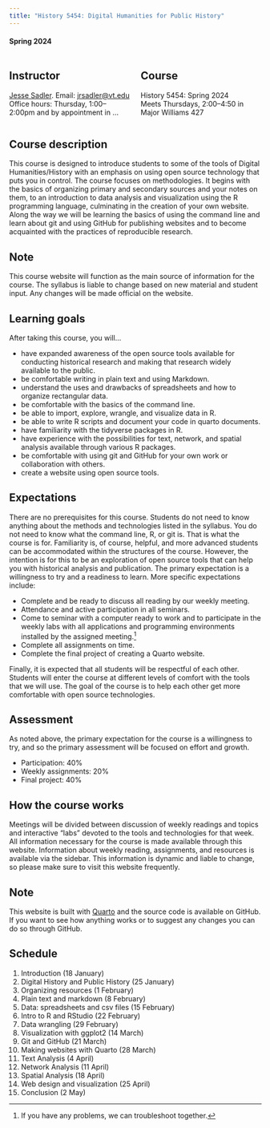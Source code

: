 ```yaml
---
title: "History 5454: Digital Humanities for Public History"
---
```


#### Spring 2024

::: columns
::: {.column width="50%"}
::: {.callout-note appearance="minimal"}
## Instructor
[Jesse Sadler](https://www.jessesadler.com). Email: <jrsadler@vt.edu>  
Office hours: Thursday, 1:00--2:00pm and by appointment in ...
:::
:::

::: {.column width="50%"}
::: {.callout-note appearance="minimal"}
## Course
History 5454: Spring 2024  
Meets Thursdays, 2:00–4:50 in Major Williams 427
:::
:::
:::

## Course description
This course is designed to introduce students to some of the tools of Digital Humanities/History with an emphasis on using open source technology that puts you in control. The course focuses on methodologies. It begins with the basics of organizing primary and secondary sources and your notes on them, to an introduction to data analysis and visualization using the R programming language, culminating in the creation of your own website. Along the way we will be learning the basics of using the command line and learn about git and using GitHub for publishing websites and to become acquainted with the practices of reproducible research.

::: {.callout-tip icon=false}
## Note
This course website will function as the main source of information for the course. The syllabus is liable to change based on new material and student input. Any changes will be made official on the website.
:::

## Learning goals
After taking this course, you will...

- have expanded awareness of the open source tools available for conducting historical research and making that research widely available to the public.
- be comfortable writing in plain text and using Markdown.
- understand the uses and drawbacks of spreadsheets and how to organize rectangular data.
- be comfortable with the basics of the command line.
- be able to import, explore, wrangle, and visualize data in R.
- be able to write R scripts and document your code in quarto documents.
- have familiarity with the tidyverse packages in R.
- have experience with the possibilities for text, network, and spatial analysis available through various R packages.
- be comfortable with using git and GitHub for your own work or collaboration with others.
- create a website using open source tools.

## Expectations
There are no prerequisites for this course. Students do not need to know anything about the methods and technologies listed in the syllabus. You do not need to know what the command line, R, or git is. That is what the course is for. Familiarity is, of course, helpful, and more advanced students can be accommodated within the structures of the course. However, the intention is for this to be an exploration of open source tools that can help you with historical analysis and publication. The primary expectation is a willingness to try and a readiness to learn. More specific expectations include:

- Complete and be ready to discuss all reading by our weekly meeting.
- Attendance and active participation in all seminars.
- Come to seminar with a computer ready to work and to participate in the weekly labs with all applications and programming environments installed by the assigned meeting.[^1]
- Complete all assignments on time.
- Complete the final project of creating a Quarto website.

Finally, it is expected that all students will be respectful of each other. Students will enter the course at different levels of comfort with the tools that we will use. The goal of the course is to help each other get more comfortable with open source technologies.

## Assessment
As noted above, the primary expectation for the course is a willingness to try, and so the primary assessment will be focused on effort and growth.

- Participation: 40%
- Weekly assignments: 20%
- Final project: 40%

## How the course works
Meetings will be divided between discussion of weekly readings and topics and interactive "labs" devoted to the tools and technologies for that week. All information necessary for the course is made available through this website. Information about weekly reading, assignments, and resources is available via the sidebar. This information is dynamic and liable to change, so please make sure to visit this website frequently.

::: {.callout-tip icon=false}
## Note
This website is built with [Quarto](https://quarto.org) and the source code is available on GitHub. If you want to see how anything works or to suggest any changes you can do so through GitHub.
:::

## Schedule

1. Introduction (18 January)
2. Digital History and Public History (25 January)
3. Organizing resources (1 February)
4. Plain text and markdown (8 February)
5. Data: spreadsheets and csv files (15 February)
6. Intro to R and RStudio (22 February)
7. Data wrangling (29 February)
8. Visualization with ggplot2 (14 March)
9. Git and GitHub (21 March)
10. Making websites with Quarto (28 March)
11. Text Analysis (4 April)
12. Network Analysis (11 April)
13. Spatial Analysis (18 April)
14. Web design and visualization (25 April)
15. Conclusion (2 May)


[^1]: If you have any problems, we can troubleshoot together.

